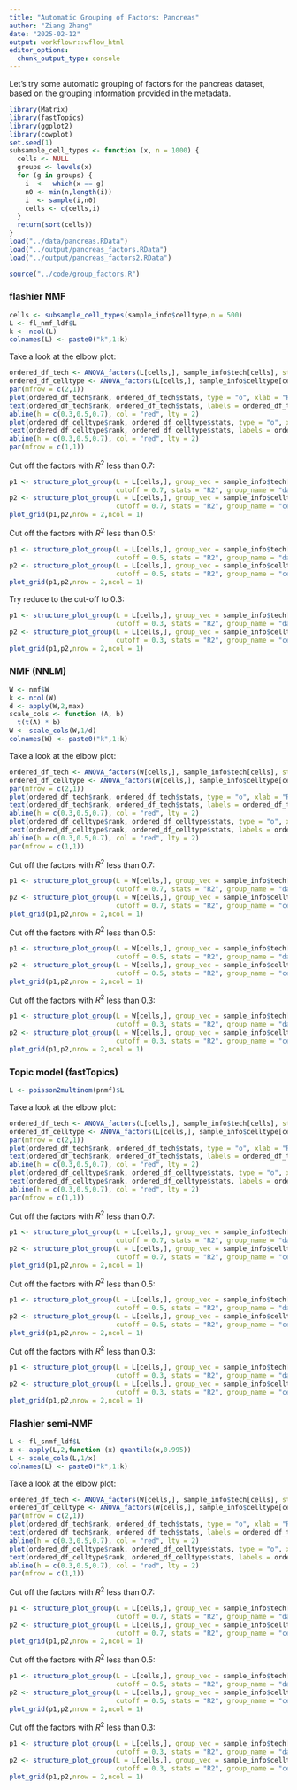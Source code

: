 ```yaml
---
title: "Automatic Grouping of Factors: Pancreas"
author: "Ziang Zhang"
date: "2025-02-12"
output: workflowr::wflow_html
editor_options:
  chunk_output_type: console
---
```



Let's try some automatic grouping of factors for the pancreas dataset, based on the grouping information provided in the metadata.

```r
library(Matrix)
library(fastTopics)
library(ggplot2)
library(cowplot)
set.seed(1)
subsample_cell_types <- function (x, n = 1000) {
  cells <- NULL
  groups <- levels(x)
  for (g in groups) {
    i  <-  which(x == g)
    n0 <- min(n,length(i))
    i  <- sample(i,n0)
    cells <- c(cells,i)
  }
  return(sort(cells))
}
load("../data/pancreas.RData")
load("../output/pancreas_factors.RData")
load("../output/pancreas_factors2.RData")
```

```r
source("../code/group_factors.R")
```


### flashier NMF

```r
cells <- subsample_cell_types(sample_info$celltype,n = 500)
L <- fl_nmf_ldf$L
k <- ncol(L)
colnames(L) <- paste0("k",1:k)
```

Take a look at the elbow plot:

```r
ordered_df_tech <- ANOVA_factors(L[cells,], sample_info$tech[cells], stats = "R2")
ordered_df_celltype <- ANOVA_factors(L[cells,], sample_info$celltype[cells], stats = "R2")
par(mfrow = c(2,1))
plot(ordered_df_tech$rank, ordered_df_tech$stats, type = "o", xlab = "Rank", ylab = "R2", main = "batchtypes", ylim = c(0,1.1))
text(ordered_df_tech$rank, ordered_df_tech$stats, labels = ordered_df_tech$factor, pos = 3, cex = 0.6)
abline(h = c(0.3,0.5,0.7), col = "red", lty = 2)
plot(ordered_df_celltype$rank, ordered_df_celltype$stats, type = "o", xlab = "Rank", ylab = "R2", main = "celltypes", ylim = c(0,1.1))
text(ordered_df_celltype$rank, ordered_df_celltype$stats, labels = ordered_df_celltype$factor, pos = 3, cex = 0.6)
abline(h = c(0.3,0.5,0.7), col = "red", lty = 2)
par(mfrow = c(1,1))
```



Cut off the factors with $R^2$ less than 0.7:

```r
p1 <- structure_plot_group(L = L[cells,], group_vec = sample_info$tech[cells],
                           cutoff = 0.7, stats = "R2", group_name = "data-set")
p2 <- structure_plot_group(L = L[cells,], group_vec = sample_info$celltype[cells],
                           cutoff = 0.7, stats = "R2", group_name = "cell-type")
plot_grid(p1,p2,nrow = 2,ncol = 1)
```


Cut off the factors with $R^2$ less than 0.5:

```r
p1 <- structure_plot_group(L = L[cells,], group_vec = sample_info$tech[cells],
                           cutoff = 0.5, stats = "R2", group_name = "data-set")
p2 <- structure_plot_group(L = L[cells,], group_vec = sample_info$celltype[cells],
                           cutoff = 0.5, stats = "R2", group_name = "cell-type")
plot_grid(p1,p2,nrow = 2,ncol = 1)
```


Try reduce to the cut-off to 0.3:

```r
p1 <- structure_plot_group(L = L[cells,], group_vec = sample_info$tech[cells],
                           cutoff = 0.3, stats = "R2", group_name = "data-set")
p2 <- structure_plot_group(L = L[cells,], group_vec = sample_info$celltype[cells],
                           cutoff = 0.3, stats = "R2", group_name = "cell-type")
plot_grid(p1,p2,nrow = 2,ncol = 1)
```



### NMF (NNLM)

```r
W <- nmf$W
k <- ncol(W)
d <- apply(W,2,max)
scale_cols <- function (A, b)
  t(t(A) * b)
W <- scale_cols(W,1/d)
colnames(W) <- paste0("k",1:k)
```

Take a look at the elbow plot:

```r
ordered_df_tech <- ANOVA_factors(W[cells,], sample_info$tech[cells], stats = "R2")
ordered_df_celltype <- ANOVA_factors(W[cells,], sample_info$celltype[cells], stats = "R2")
par(mfrow = c(2,1))
plot(ordered_df_tech$rank, ordered_df_tech$stats, type = "o", xlab = "Rank", ylab = "R2", main = "batchtypes", ylim = c(0,1.1))
text(ordered_df_tech$rank, ordered_df_tech$stats, labels = ordered_df_tech$factor, pos = 3, cex = 0.6)
abline(h = c(0.3,0.5,0.7), col = "red", lty = 2)
plot(ordered_df_celltype$rank, ordered_df_celltype$stats, type = "o", xlab = "Rank", ylab = "R2", main = "celltypes", ylim = c(0,1.1))
text(ordered_df_celltype$rank, ordered_df_celltype$stats, labels = ordered_df_celltype$factor, pos = 3, cex = 0.6)
abline(h = c(0.3,0.5,0.7), col = "red", lty = 2)
par(mfrow = c(1,1))
```


Cut off the factors with $R^2$ less than 0.7:

```r
p1 <- structure_plot_group(L = W[cells,], group_vec = sample_info$tech[cells],
                           cutoff = 0.7, stats = "R2", group_name = "data-set")
p2 <- structure_plot_group(L = W[cells,], group_vec = sample_info$celltype[cells],
                           cutoff = 0.7, stats = "R2", group_name = "cell-type")
plot_grid(p1,p2,nrow = 2,ncol = 1)
```


Cut off the factors with $R^2$ less than 0.5:

```r
p1 <- structure_plot_group(L = W[cells,], group_vec = sample_info$tech[cells],
                           cutoff = 0.5, stats = "R2", group_name = "data-set")
p2 <- structure_plot_group(L = W[cells,], group_vec = sample_info$celltype[cells],
                           cutoff = 0.5, stats = "R2", group_name = "cell-type")
plot_grid(p1,p2,nrow = 2,ncol = 1)
```

Cut off the factors with $R^2$ less than 0.3:

```r
p1 <- structure_plot_group(L = W[cells,], group_vec = sample_info$tech[cells],
                           cutoff = 0.3, stats = "R2", group_name = "data-set")
p2 <- structure_plot_group(L = W[cells,], group_vec = sample_info$celltype[cells],
                           cutoff = 0.3, stats = "R2", group_name = "cell-type")
plot_grid(p1,p2,nrow = 2,ncol = 1)
```



### Topic model (fastTopics)

```r
L <- poisson2multinom(pnmf)$L
```

Take a look at the elbow plot:

```r
ordered_df_tech <- ANOVA_factors(L[cells,], sample_info$tech[cells], stats = "R2")
ordered_df_celltype <- ANOVA_factors(L[cells,], sample_info$celltype[cells], stats = "R2")
par(mfrow = c(2,1))
plot(ordered_df_tech$rank, ordered_df_tech$stats, type = "o", xlab = "Rank", ylab = "R2", main = "batchtypes", ylim = c(0,1.1))
text(ordered_df_tech$rank, ordered_df_tech$stats, labels = ordered_df_tech$factor, pos = 3, cex = 0.6)
abline(h = c(0.3,0.5,0.7), col = "red", lty = 2)
plot(ordered_df_celltype$rank, ordered_df_celltype$stats, type = "o", xlab = "Rank", ylab = "R2", main = "celltypes", ylim = c(0,1.1))
text(ordered_df_celltype$rank, ordered_df_celltype$stats, labels = ordered_df_celltype$factor, pos = 3, cex = 0.6)
abline(h = c(0.3,0.5,0.7), col = "red", lty = 2)
par(mfrow = c(1,1))
```


Cut off the factors with $R^2$ less than 0.7:

```r
p1 <- structure_plot_group(L = L[cells,], group_vec = sample_info$tech[cells],
                           cutoff = 0.7, stats = "R2", group_name = "data-set")
p2 <- structure_plot_group(L = L[cells,], group_vec = sample_info$celltype[cells],
                           cutoff = 0.7, stats = "R2", group_name = "cell-type")
plot_grid(p1,p2,nrow = 2,ncol = 1)
```

Cut off the factors with $R^2$ less than 0.5:

```r
p1 <- structure_plot_group(L = L[cells,], group_vec = sample_info$tech[cells],
                           cutoff = 0.5, stats = "R2", group_name = "data-set")
p2 <- structure_plot_group(L = L[cells,], group_vec = sample_info$celltype[cells],
                           cutoff = 0.5, stats = "R2", group_name = "cell-type")
plot_grid(p1,p2,nrow = 2,ncol = 1)
```


Cut off the factors with $R^2$ less than 0.3:

```r
p1 <- structure_plot_group(L = L[cells,], group_vec = sample_info$tech[cells],
                           cutoff = 0.3, stats = "R2", group_name = "data-set")
p2 <- structure_plot_group(L = L[cells,], group_vec = sample_info$celltype[cells],
                           cutoff = 0.3, stats = "R2", group_name = "cell-type")
plot_grid(p1,p2,nrow = 2,ncol = 1)
```



### Flashier semi-NMF

```r
L <- fl_snmf_ldf$L
x <- apply(L,2,function (x) quantile(x,0.995))
L <- scale_cols(L,1/x)
colnames(L) <- paste0("k",1:k)
```

Take a look at the elbow plot:

```r
ordered_df_tech <- ANOVA_factors(W[cells,], sample_info$tech[cells], stats = "R2")
ordered_df_celltype <- ANOVA_factors(W[cells,], sample_info$celltype[cells], stats = "R2")
par(mfrow = c(2,1))
plot(ordered_df_tech$rank, ordered_df_tech$stats, type = "o", xlab = "Rank", ylab = "R2", main = "batchtypes", ylim = c(0,1.1))
text(ordered_df_tech$rank, ordered_df_tech$stats, labels = ordered_df_tech$factor, pos = 3, cex = 0.6)
abline(h = c(0.3,0.5,0.7), col = "red", lty = 2)
plot(ordered_df_celltype$rank, ordered_df_celltype$stats, type = "o", xlab = "Rank", ylab = "R2", main = "celltypes", ylim = c(0,1.1))
text(ordered_df_celltype$rank, ordered_df_celltype$stats, labels = ordered_df_celltype$factor, pos = 3, cex = 0.6)
abline(h = c(0.3,0.5,0.7), col = "red", lty = 2)
par(mfrow = c(1,1))
```


Cut off the factors with $R^2$ less than 0.7:

```r
p1 <- structure_plot_group(L = L[cells,], group_vec = sample_info$tech[cells],
                           cutoff = 0.7, stats = "R2", group_name = "data-set")
p2 <- structure_plot_group(L = L[cells,], group_vec = sample_info$celltype[cells],
                           cutoff = 0.7, stats = "R2", group_name = "cell-type")
plot_grid(p1,p2,nrow = 2,ncol = 1)
```


Cut off the factors with $R^2$ less than 0.5:

```r
p1 <- structure_plot_group(L = L[cells,], group_vec = sample_info$tech[cells],
                           cutoff = 0.5, stats = "R2", group_name = "data-set")
p2 <- structure_plot_group(L = L[cells,], group_vec = sample_info$celltype[cells],
                           cutoff = 0.5, stats = "R2", group_name = "cell-type")
plot_grid(p1,p2,nrow = 2,ncol = 1)
```

Cut off the factors with $R^2$ less than 0.3:

```r
p1 <- structure_plot_group(L = L[cells,], group_vec = sample_info$tech[cells],
                           cutoff = 0.3, stats = "R2", group_name = "data-set")
p2 <- structure_plot_group(L = L[cells,], group_vec = sample_info$celltype[cells],
                           cutoff = 0.3, stats = "R2", group_name = "cell-type")
plot_grid(p1,p2,nrow = 2,ncol = 1)
```


